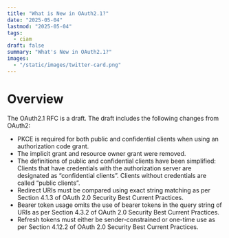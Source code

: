 ```yaml
---
title: "What is New in OAuth2.1?"
date: "2025-05-04"
lastmod: "2025-05-04"
tags:
  - ciam
draft: false
summary: "What's New in OAuth2.1?"
images:
  - "/static/images/twitter-card.png"
---
```


# Overview

The OAuth2.1 RFC is a draft. The draft includes the following changes from OAuth2:

- PKCE is required for both public and confidential clients when using an authorization code grant.  
- The implicit grant and resource owner grant were removed.  
- The definitions of public and confidential clients have been simplified: Clients that have credentials with the authorization server are designated as “confidential clients”. Clients without credentials are called “public clients”.  
- Redirect URIs must be compared using exact string matching as per Section 4.1.3 of OAuth 2.0 Security Best Current Practices.  
- Bearer token usage omits the use of bearer tokens in the query string of URIs as per Section 4.3.2 of OAuth 2.0 Security Best Current Practices.  
- Refresh tokens must either be sender-constrained or one-time use as per Section 4.12.2 of OAuth 2.0 Security Best Current Practices.
